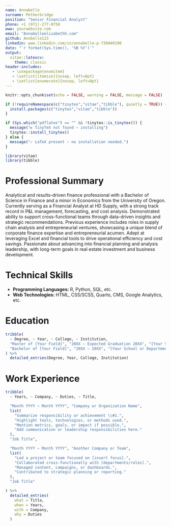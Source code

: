 ```yaml
---
name: Annabelle
surname: Petherbridge
position: "Senior Financial Analyst"
phone: +1 (971)-277-0758
www: yourwebsite.com
email: "Annabelleelizabethh.com"
github: Annbelle123
linkedin: www.linkedin.com/in/annabelle-p-736040190
date: "`r format(Sys.time(), '%B %Y')`"
output: 
  vitae::latexcv:
    theme: classic
header-includes:
   - \usepackage{enumitem}
   - \setlist[itemize]{nosep, left=0pt}
   - \setlist[enumerate]{nosep, left=0pt}
---
```


```r
knitr::opts_chunk$set(echo = FALSE, warning = FALSE, message = FALSE)

if (!requireNamespace(c("tinytex","vitae","tibble"), quietly = TRUE)) {
  install.packages(c("tinytex","vitae","tibble"))
}

if (Sys.which("pdflatex") == "" && !tinytex::is_tinytex()) {                    
  message("► TinyTeX not found – installing")
  tinytex::install_tinytex()        
} else {
  message("✓ LaTeX present – no installation needed.")
}

library(vitae)
library(tibble)
```

# Professional Summary

Analytical and results-driven finance professional with a Bachelor of Science in Finance and a minor in Economics from the University of Oregon. Currently serving as a Financial Analyst at HD Supply, with a strong track record in P&L management, forecasting, and cost analysis. Demonstrated ability to support cross-functional teams through data-driven insights and strategic recommendations. Previous experience includes roles in supply chain analysis and entrepreneurial ventures, showcasing a unique blend of corporate finance expertise and entrepreneurial acumen. Adept at leveraging Excel and financial tools to drive operational efficiency and cost savings. Passionate about advancing into financial planning and analysis leadership, with long-term goals in real estate investment and business development.

# Technical Skills

- **Programming Languages:** R, Python, SQL, etc.  
- **Web Technologies:** HTML, CSS/SCSS, Quarto, CMS, Google Analytics, etc.

# Education

```r
tribble(
  ~ Degree, ~ Year, ~ College, ~ Institution,
  "Master of [Your Field]", "20XX – Expected Graduation 20XX", "[Your School or Department]", "[Your University]",
  "Bachelor of [Your Field]", "20XX – 20XX", "[Your School or Department]", "[Your University]"
) %>%
  detailed_entries(Degree, Year, College, Institution)
```

# Work Experience

```r
tribble(
  ~ Years, ~ Company, ~ Duties, ~ Title,

  "Month YYYY – Month YYYY", "Company or Organization Name",
  list(
    "Summarize responsibility or achievement \\#1.",
    "Highlight tools, technologies, or methods used.",
    "Mention metrics, goals, or impact if possible.",
    "Add communication or leadership responsibilities here."
  ),
  "Job Title",

  "Month YYYY – Month YYYY", "Another Company or Team",
  list(
    "Led a project or team focused on [insert focus].",
    "Collaborated cross-functionally with [departments/roles].",
    "Managed content, campaigns, or dashboards.",
    "Contributed to strategic planning or reporting."
  ),
  "Job Title"

) %>%
  detailed_entries(
    what = Title,
    when = Years,
    with = Company,
    why = Duties
  )
```
